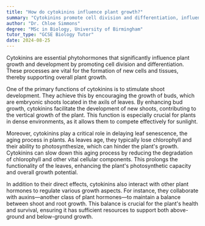 ```yaml
---
title: "How do cytokinins influence plant growth?"
summary: "Cytokinins promote cell division and differentiation, influencing plant growth by stimulating shoot development and delaying leaf senescence."
author: "Dr. Chloe Simmons"
degree: "MSc in Biology, University of Birmingham"
tutor_type: "GCSE Biology Tutor"
date: 2024-08-25
---
```


Cytokinins are essential phytohormones that significantly influence plant growth and development by promoting cell division and differentiation. These processes are vital for the formation of new cells and tissues, thereby supporting overall plant growth.

One of the primary functions of cytokinins is to stimulate shoot development. They achieve this by encouraging the growth of buds, which are embryonic shoots located in the axils of leaves. By enhancing bud growth, cytokinins facilitate the development of new shoots, contributing to the vertical growth of the plant. This function is especially crucial for plants in dense environments, as it allows them to compete effectively for sunlight.

Moreover, cytokinins play a critical role in delaying leaf senescence, the aging process in plants. As leaves age, they typically lose chlorophyll and their ability to photosynthesize, which can hinder the plant's growth. Cytokinins can slow down this aging process by reducing the degradation of chlorophyll and other vital cellular components. This prolongs the functionality of the leaves, enhancing the plant's photosynthetic capacity and overall growth potential.

In addition to their direct effects, cytokinins also interact with other plant hormones to regulate various growth aspects. For instance, they collaborate with auxins—another class of plant hormones—to maintain a balance between shoot and root growth. This balance is crucial for the plant's health and survival, ensuring it has sufficient resources to support both above-ground and below-ground growth.
    
